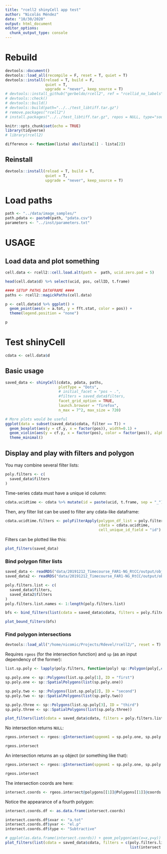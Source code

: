 ```yaml
---
title: "rcell2 shinyCell app test"
author: "Nicolás Méndez"
date: "10/30/2020"
output: html_document
editor_options: 
  chunk_output_type: console
---
```


# Rebuild

```r
devtools::document()
devtools::load_all(recompile = F, reset = T, quiet = T)
devtools::install(reload = T, build = F,
                  quiet = T,
                  upgrade = "never", keep_source = T)
# devtools::install_github("gerbeldo/rcell2", ref = "rcellid_no_labels")
# devtools::check()
# devtools::build()
# devtools::build(path="../../test_libtiff.tar.gz")
# remove.packages("rcell2")
# install.packages("../../test_libtiff.tar.gz", repos = NULL, type="source", clean = TRUE)
```

```r
knitr::opts_chunk$set(echo = TRUE)
library(tidyverse)
# library(rcell2)

difference <- function(lista) abs(lista[1] - lista[2])
```

## Reinstall

```r
devtools::install(reload = T, build = T,
                  quiet = T,
                  upgrade = "never", keep_source = T)
```

# Load paths

```r
path <- "../data/image_samples/"
path.pdata <- paste0(path, "pdata.csv")
parameters <- "../inst/parameters.txt"
```

# USAGE

## Load data and plot something

```r
cell.data <- rcell2::cell.load.alt(path =  path, ucid.zero.pad = 5)

head(cell.data$d) %>% select(ucid, pos, cellID, t.frame)

#### SETUP PATHS DATAFRAME ####
paths <- rcell2::magickPaths(cell.data)

p <- cell.data$d %>% ggplot() + 
  geom_point(aes(x = a.tot, y = fft.stat, color = pos)) +
  theme(legend.position = "none")

p
```

# Test shinyCell

```r
cdata <- cell.data$d
```

## Basic usage

```r
saved_data <- shinyCell(cdata, pdata, paths,
                        plotType = "Dots",
                        # initial_facet = "pos ~ .",
                        #filters = saved_data$filters,
                        facet_grid_option = TRUE,
                        launch.browser = "firefox",
                        n_max = 7^2, max_size = 720)

# More plots would be useful
ggplot(data = subset(saved_data$cdata, filter == T)) +
  geom_boxplot(aes(y = cf.y, x = factor(pos)), width=0.1) +
  geom_violin(aes(y = cf.y, x = factor(pos), color = factor(pos)), alpha = 0) +
  theme_minimal()
```

## Display and play with filters and polygon

You may combine several filter lists:

```r
poly.filters <- c(
  saved_data$filters
)
```

Time-series cdata must have a unique id column:

```r
cdata.ucidtime <- cdata %>% mutate(id = paste(ucid, t.frame, sep = "_"))
```

Then, any filter list can be used to filter any cdata-like dataframe:

```r
cdata.ucidtime.filters <- polyFilterApply(polygon_df_list = poly.filters, 
                                          cdata = cdata.ucidtime, 
                                          cell_unique_id_field = "id")
```

Filters can be plotted like this:

```r
plot_filters(saved_data)
```


### Bind polygon filter lists

```r
saved_data <- readRDS("data/20191212_Timecourse_FAR1-NG_RtCC/output/objetos_intermedios/shiny_saved_data_post_k1.RDS")
saved_data2 <- readRDS("data/20191212_Timecourse_FAR1-NG_RtCC/output/objetos_intermedios/shiny_saved_data2_post_k1.RDS")
```

```r
poly.filters.list <- c(
  saved_data$filters,
  saved_data2$filters
)
poly.filters.list.names <- 1:length(poly.filters.list)
```

```r
bfs <- bind_filters(list(cdata = saved_data$cdata, filters = poly.filters.list))

plot_bound_filters(bfs)
```

### Find polygon intersections

```r
devtools::load_all("/home/nicomic/Projects/Rdevel/rcell2/", reset = T)
```

Requires `rgeos` (for the intersection function) and `sp` (as an input dependency of the former):

```r
list.sp.poly <- lapply(poly.filters, function(poly) sp::Polygon(poly[,c("x", "y")], hole = F))

sp.poly.one <- sp::Polygons(list.sp.poly[1], ID = "first")
sp.poly.one <- sp::SpatialPolygons(list(sp.poly.one))

sp.poly.two <- sp::Polygons(list.sp.poly[2], ID = "second")
sp.poly.two <- sp::SpatialPolygons(list(sp.poly.two))

sp.poly.three <- sp::Polygons(list.sp.poly[3], ID = "third")
sp.poly.three <- sp::SpatialPolygons(list(sp.poly.three))
```


```r
plot_filters(list(cdata = saved_data$cdata, filters = poly.filters.list[c(1,2,3)]))
```

No intersection returns `NULL`:

```r
rgeos.intersect <- rgeos::gIntersection(spgeom1 = sp.poly.one, sp.poly.three)

rgeos.intersect
```

An intersection returns an `sp` object (or something like that):

```r
rgeos.intersect <- rgeos::gIntersection(spgeom1 = sp.poly.one, sp.poly.two)

rgeos.intersect
```

The intersection coords are here:

```r
intersect.coords <- rgeos.intersect@polygons[[1]]@Polygons[[1]]@coords
```

Notice the appearance of a fourth polygon:

```r
intersect.coords.df <- as.data.frame(intersect.coords)

intersect.coords.df$xvar <- "a.tot"
intersect.coords.df$yvar <- "el.p"
intersect.coords.df$type <- "Subtractive"

# ggplot(as.data.frame(intersect.coords)) + geom_polygon(aes(x=x,y=y))
plot_filters(list(cdata = saved_data$cdata, filters = c(poly.filters.list[c(1,2,3)],
                                                        list(intersect.coords.df))))
```
